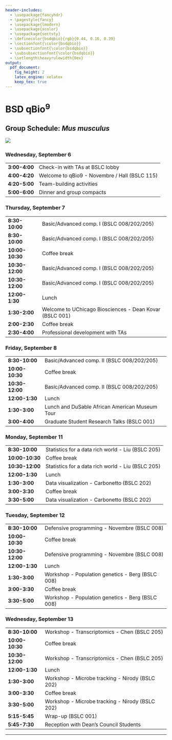 ```yaml
---
header-includes:
  - \usepackage{fancyhdr}
  - \pagestyle{fancy}
  - \usepackage{lmodern}
  - \usepackage{xcolor}
  - \usepackage{sectsty}
  - \definecolor{bsdqbio}{rgb}{0.44, 0.16, 0.39}
  - \sectionfont{\color{bsdqbio}}
  - \subsectionfont{\color{bsdqbio}}
  - \subsubsectionfont{\color{bsdqbio}}
  - \setlength\heavyrulewidth{0ex}
output:
  pdf_document:
    fig_height: 2
    latex_engine: xelatex
    keep_tex: true
---
```

# BSD qBio$^9$ 

## Group Schedule: *Mus musculus*
 ![](https://github.com/StefanoAllesina/BSD-QBio5/raw/master/logo_group/Mus_musculus.png)     

### Wednesday, September 6 

------------------    ---------------------------------------------------------
**3:00-4:00**         Check-in with TAs at BSLC lobby                          
**4:00-4:20**         Welcome to qBio9 - Novembre / Hall (BSLC 115)            
**4:20-5:00**         Team-building activities                                 
**5:00-6:00**         Dinner and group compacts                                
------------------    ---------------------------------------------------------

### Thursday, September 7 

------------------    ---------------------------------------------------------
**8:30-10:00**        Basic/Advanced comp. I (BSLC 008/202/205)                
**8:30-10:00**        Basic/Advanced comp. I (BSLC 008/202/205)                
**10:00-10:30**       Coffee break                                             
**10:30-12:00**       Basic/Advanced comp. I (BSLC 008/202/205)                
**10:30-12:00**       Basic/Advanced comp. I (BSLC 008/202/205)                
**12:00-1:30**        Lunch                                                    
**1:30-2:00**         Welcome to UChicago Biosciences - Dean Kovar (BSLC 001)  
**2:00-2:30**         Coffee break                                             
**2:30-4:00**         Professional development with TAs                        
------------------    ---------------------------------------------------------

### Friday, September 8 

------------------    ---------------------------------------------------------
**8:30-10:00**        Basic/Advanced comp. II (BSLC 008/202/205)               
**10:00-10:30**       Coffee break                                             
**10:30-12:00**       Basic/Advanced comp. II (BSLC 008/202/205)               
**12:00-1:30**        Lunch                                                    
**1:30-3:00**          Lunch and DuSable African American Museum Tour          
**3:00-4:00**         Graduate Student Research Talks (BSLC 001)               
------------------    ---------------------------------------------------------

### Monday, September 11 

------------------    ---------------------------------------------------------
**8:30-10:00**        Statistics for a data rich world - Liu (BSLC 205)        
**10:00-10:30**       Coffee break                                             
**10:30-12:00**       Statistics for a data rich world - Liu (BSLC 205)        
**12:00-1:30**        Lunch                                                    
**1:30-3:00**         Data visualization - Carbonetto (BSLC 202)               
**3:00-3:30**         Coffee break                                             
**3:30-5:00**         Data visualization - Carbonetto (BSLC 202)               
------------------    ---------------------------------------------------------

### Tuesday, September 12 

------------------    ---------------------------------------------------------
**8:30-10:00**        Defensive programming - Novembre (BSLC 008)              
**10:00-10:30**       Coffee break                                             
**10:30-12:00**       Defensive programming - Novembre (BSLC 008)              
**12:00-1:30**        Lunch                                                    
**1:30-3:00**         Workshop - Population genetics - Berg (BSLC 008)         
**3:00-3:30**         Coffee break                                             
**3:30-5:00**         Workshop - Population genetics - Berg (BSLC 008)         
------------------    ---------------------------------------------------------

### Wednesday, September 13 

------------------    ---------------------------------------------------------
**8:30-10:00**        Workshop - Transcriptomics - Chen (BSLC 205)             
**10:00-10:30**       Coffee break                                             
**10:30-12:00**       Workshop - Transcriptomics - Chen (BSLC 205)             
**12:00-1:30**        Lunch                                                    
**1:30-3:00**         Workshop - Microbe tracking - Nirody (BSLC 202)          
**3:00-3:30**         Coffee break                                             
**3:30-5:00**         Workshop - Microbe tracking - Nirody (BSLC 202)          
**5:15-5:45**         Wrap-up (BSLC 001)                                       
**5:45-7:30**         Reception with Dean's Council Students                   
------------------    ---------------------------------------------------------



-------

